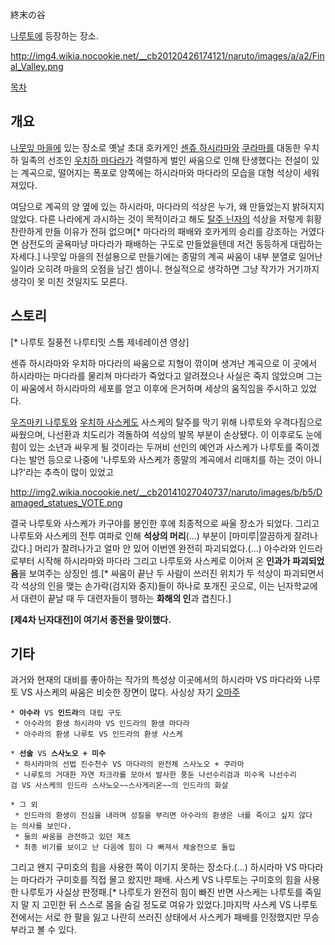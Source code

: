 終末の谷

[[나루토]]에 등장하는 장소.

http://img4.wikia.nocookie.net/__cb20120426174121/naruto/images/a/a2/Final_Valley.png

[[목차]]
== 개요 ==
[[나뭇잎 마을]]에 있는 장소로 옛날 초대 호카게인 [[센쥬 하시라마]]와 [[쿠라마]]를 대동한 우치하 일족의 선조인 [[우치하 마다라]]가 격렬하게 벌인 싸움으로 인해 탄생했다는 전설이 있는 계곡으로, 떨어지는 폭포로 양쪽에는 하시라마와 마다라의 모습을 대형 석상이 세워져있다.

여담으로 계곡의 양 옆에 있는 하시라마, 마다라의 석상은 누가, 왜 만들었는지 밝혀지지 않았다. 다른 나라에게 과시하는 것이 목적이라고 해도 [[탈주 닌자]]의 석상을 저렇게 휘황찬란하게 만들 이유가 전혀 없으며[* 마다라의 패배와 호카게의 승리를 강조하는 거였다면 삼전도의 굴욕마냥 마다라가 패배하는 구도로 만들었을텐데 저건 동등하게 대립하는 자세다.] 나뭇잎 마을의 전설용으로 만들기에는 종말의 계곡 싸움이 내부 분열로 일어난 일이라 오히려 마을의 오점을 남긴 셈이니. 현실적으로 생각하면 그냥 작가가 거기까지 생각이 못 미친 것일지도 모른다.

== 스토리 == 
{{{#!html
<object width="560" height="315"><param name="movie" value="http://www.youtube.com/v/iFzGNNummXg?version=3&amp;hl=ko_KR"></param><param name="allowFullScreen" value="true"></param><param name="allowscriptaccess" value="always"></param><embed src="http://www.youtube.com/v/iFzGNNummXg?version=3&amp;hl=ko_KR" type="application/x-shockwave-flash" width="560" height="315" allowscriptaccess="always" allowfullscreen="true"></embed></object>
}}}
[* 나루토 질풍전 나루티밋 스톰 제네레이션 영상]

센쥬 하시라마와 우치하 마다라의 싸움으로 지형이 깎이며 생겨난 계곡으로 이 곳에서 하시라마는 마다라를 물리쳐 마다라가 죽었다고 알려졌으나 사실은 죽지 않았으며 그는 이 싸움에서 하시라마의 세포를 얻고 이후에 은거하며 세상의 움직임을 주시하고 있었다. 

[[우즈마키 나루토]]와 [[우치하 사스케]]도 사스케의 탈주를 막기 위해 나루토와 우격다짐으로 싸웠으며, 나선환과 치도리가 격돌하여 석상의 발목 부분이 손상됐다. 이 이후로도 눈에 힘이 있는 소년과 싸우게 될 것이라는 두꺼비 선인의 예언과 사스케가 나루토를 죽이겠다는 발언 등으로 나중에 '나루토와 사스케가 종말의 계곡에서 리매치를 하는 것이 아니냐?'라는 추측이 많이 있었고

http://img2.wikia.nocookie.net/__cb20141027040737/naruto/images/b/b5/Damaged_statues_VOTE.png

결국 나루토와 사스케가 카구야를 봉인한 후에 최종적으로 싸울 장소가 되었다. 그리고 나루토와 사스케의 전투 여파로 인해 '''석상의 머리'''(...) 부분이 [마미루|깔끔하게 잘려나갔다.]
머리가 잘려나가고 얼마 안 있어 이번엔 완전히 파괴되었다.(...)
아수라와 인드라로부터 시작해 하시라마와 마다라 그리고 나루토와 사스케로 이어져 온 '''인과가 파괴되었음'''을 보여주는 상징인 셈.[* 싸움이 끝난 두 사람이 쓰러진 위치가 두 석상이 파괴되면서 각 석상의 인을 맺는 손가락(검지와 중지)들이 하나로 포개진 곳으로, 이는 닌자학교에서 대련이 끝날 때 두 대련자들이 행하는 '''화해의 인'''과 겹친다.]

'''[제4차 닌자대전]이 여기서 종전을 맞이했다.'''
== 기타 ==
과거와 현재의 대비를 좋아하는 작가의 특성상 이곳에서의 하시라마 VS 마다라와 나루토 VS 사스케의 싸움은 비슷한 장면이 많다. 사싱상 자기 [[오마주]]

 * '''아수라''' VS '''인드라'''의 대립 구도
  * 아수라의 환생 하시라마 VS 인드라의 환생 마다라
  * 아수라의 환생 나루토 VS 인드라의 환생 사스케

 * '''선술''' VS '''스사노오 + 미수'''
  * 하시라마의 선법 진수천수 VS 마다라의 완전체 스사노오 + 쿠라마
  * 나루토의 거대한 자연 차크라를 모아서 발사한 풍둔 나선수리검과 미수옥 나선수리검 VS 사스케의 인드라 스사노오~~스사게리온~~의 인드라의 화살 

 * 그 외
  * 인드라의 환생이 진심을 내라며 성질을 부리면 아수라의 환생은 너를 죽이고 싶지 않다는 의사를 보인다.
  * 둘의 싸움을 관전하고 있던 제츠
  * 최종 비기를 보이고 난 다음에 힘이 다 빠져서 체술전으로 돌입

그리고 왠지 구미호의 힘을 사용한 쪽이 이기지 못하는 장소다.(…) 하시라마 VS 마다라는 마다라가 구미호를 직접 몰고 왔지만 패배. 사스케 VS 나루토는 구미호의 힘을 사용한 나루토가 사실상 판정패.[* 나루토가 완전히 힘이 빠진 반면 사스케는 나루토를 죽일 지 말 지 고민한 뒤 스스로 몸을 숨길 정도로 여유가 있었다.]마지막 사스케 VS 나루토 전에서는 서로 한 팔을 잃고 나란히 쓰러진 상태에서 사스케가 패배를 인정했지만 무승부라고 볼 수 있다.

